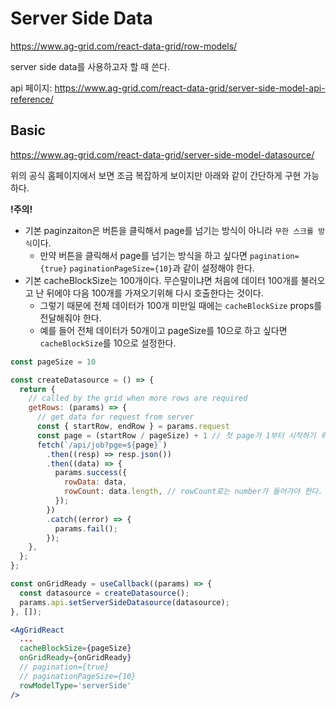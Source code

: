 
# Server Side Data

https://www.ag-grid.com/react-data-grid/row-models/

server side data를 사용하고자 할 때 쓴다.

api 페이지: https://www.ag-grid.com/react-data-grid/server-side-model-api-reference/

## Basic

https://www.ag-grid.com/react-data-grid/server-side-model-datasource/

위의 공식 홈페이지에서 보면 조금 복잡하게 보이지만 아래와 같이 간단하게 구현 가능하다.

**!주의!**
* 기본 paginzaiton은 버튼을 클릭해서 page를 넘기는 방식이 아니라 `무한 스크롤 방식`이다.
  * 만약 버튼을 클릭해서 page를 넘기는 방식을 하고 싶다면 `pagination={true}` `paginationPageSize={10}`과 같이 설정해야 한다.
* 기본 cacheBlockSize는 100개이다. 무슨말이냐면 처음에 데이터 100개를 불러오고 난 뒤에야 다음 100개를 가져오기위해 다시 호출한다는 것이다.
  * 그렇기 때문에 전체 데이터가 100개 미만일 때에는 `cacheBlockSize` props를 전달해줘야 한다.
  * 예를 들어 전체 데이터가 50개이고 pageSize를 10으로 하고 싶다면 `cacheBlockSize`를 10으로 설정한다.

```jsx
const pageSize = 10

const createDatasource = () => {
  return {
    // called by the grid when more rows are required
    getRows: (params) => {
      // get data for request from server
      const { startRow, endRow } = params.request
      const page = (startRow / pageSize) + 1 // 첫 page가 1부터 시작하기 위해 +1 수행
      fetch(`/api/job?pge=${page}`)
        .then((resp) => resp.json())
        .then((data) => {
          params.success({
            rowData: data,
            rowCount: data.length, // rowCount로는 number가 들어가야 한다. string이 들어갈 시 전체 데이터 개수가 안보일 수 있다.
          });
        })
        .catch((error) => {
          params.fail();
        });
    },
  };
};

const onGridReady = useCallback((params) => {
  const datasource = createDatasource();
  params.api.setServerSideDatasource(datasource);
}, []);

<AgGridReact
  ...
  cacheBlockSize={pageSize}
  onGridReady={onGridReady}
  // pagination={true}
  // paginationPageSize={10}
  rowModelType='serverSide'
/>
```
